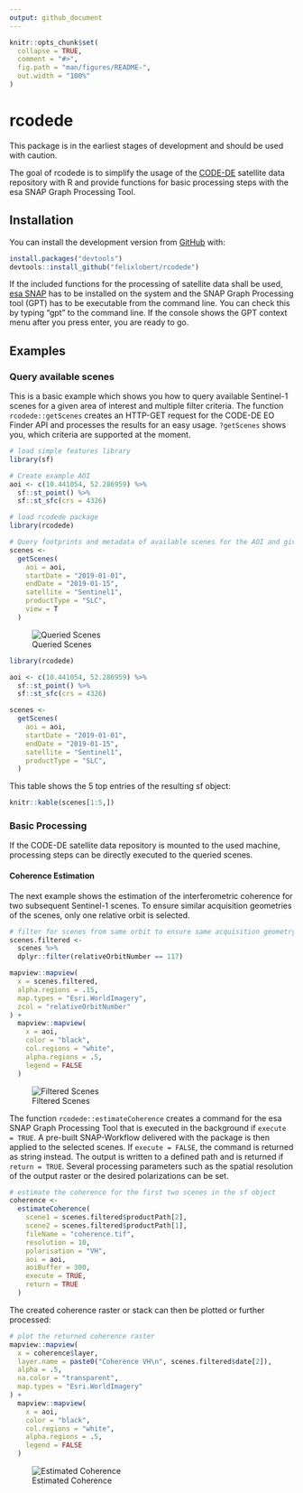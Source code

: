 ```yaml
---
output: github_document
---
```


<!-- README.md is generated from README.Rmd. Please edit that file -->

```r
knitr::opts_chunk$set(
  collapse = TRUE,
  comment = "#>",
  fig.path = "man/figures/README-",
  out.width = "100%"
)
```

# rcodede

<!-- badges: start -->
<!-- badges: end -->

This package is in the earliest stages of development and should be used with caution.

The goal of rcodede is to simplify the usage of the [CODE-DE](https://code-de.org/) satellite data repository with R and provide functions for basic processing steps with the esa SNAP Graph Processing Tool.

## Installation

You can install the development version from [GitHub](https://github.com/) with:

``` r
install.packages("devtools")
devtools::install_github("felixlobert/rcodede")
```

If the included functions for the processing of satellite data shall be used, [esa SNAP](http://step.esa.int/main/download/snap-download/) has to be installed on the system and the SNAP Graph Processing tool (GPT) has to be executable from the command line. You can check this by typing "gpt" to the command line. If the console shows the GPT context menu after you press enter, you are ready to go.

## Examples

### Query available scenes

This is a basic example which shows you how to query available Sentinel-1 scenes for a given area of interest and multiple filter criteria. The function `rcodede::getScenes` creates an HTTP-GET request for the CODE-DE EO Finder API and processes the results for an easy usage. `?getScenes` shows you, which criteria are supported at the moment.

```r
# load simple features library
library(sf)

# Create example AOI
aoi <- c(10.441054, 52.286959) %>%
  sf::st_point() %>%
  sf::st_sfc(crs = 4326)

# load rcodede package
library(rcodede)

# Query footprints and metadata of available scenes for the AOI and given criteria
scenes <- 
  getScenes(
    aoi = aoi,
    startDate = "2019-01-01",
    endDate = "2019-01-15",
    satellite = "Sentinel1",
    productType = "SLC",
    view = T
  )
```
![Queried Scenes](man/figures/scenes.png)

```r
library(rcodede)

aoi <- c(10.441054, 52.286959) %>%
  sf::st_point() %>%
  sf::st_sfc(crs = 4326)

scenes <- 
  getScenes(
    aoi = aoi,
    startDate = "2019-01-01",
    endDate = "2019-01-15",
    satellite = "Sentinel1",
    productType = "SLC",
  )
```
This table shows the 5 top entries of the resulting sf object:

```r
knitr::kable(scenes[1:5,])
```

### Basic Processing

If the CODE-DE satellite data repository is mounted to the used machine, processing steps can be directly executed to the queried scenes. 

#### Coherence Estimation

The next example shows the estimation of the interferometric coherence for two subsequent Sentinel-1 scenes. To ensure similar acquisition geometries of the scenes, only one relative orbit is selected.

```r
# filter for scenes from same orbit to ensure same acquisition geometry
scenes.filtered <-
  scenes %>%
  dplyr::filter(relativeOrbitNumber == 117)

mapview::mapview(
  x = scenes.filtered,
  alpha.regions = .15,
  map.types = "Esri.WorldImagery",
  zcol = "relativeOrbitNumber"
) +
  mapview::mapview(
    x = aoi,
    color = "black",
    col.regions = "white",
    alpha.regions = .5,
    legend = FALSE
  )
```
![Filtered Scenes](man/figures/scenesFiltered.png)

The function `rcodede::estimateCoherence` creates a command for the esa SNAP Graph Processing Tool that is executed in the background if `execute = TRUE`. A pre-built SNAP-Workflow delivered with the package is then applied to the selected scenes. If `execute = FALSE`, the command is returned as string instead. The output is written to a defined path and is returned if `return = TRUE`. Several processing parameters such as the spatial resolution of the output raster or the desired polarizations can be set.

```r
# estimate the coherence for the first two scenes in the sf object
coherence <-
  estimateCoherence(
    scene1 = scenes.filtered$productPath[2],
    scene2 = scenes.filtered$productPath[1],
    fileName = "coherence.tif",
    resolution = 10,
    polarisation = "VH",
    aoi = aoi,
    aoiBuffer = 300,
    execute = TRUE,
    return = TRUE
  )
```

The created coherence raster or stack can then be plotted or further processed:

```r
# plot the returned coherence raster
mapview::mapview(
  x = coherence$layer,
  layer.name = paste0("Coherence VH\n", scenes.filtered$date[2]),
  alpha = .5,
  na.color = "transparent",
  map.types = "Esri.WorldImagery"
) +
  mapview::mapview(
    x = aoi,
    color = "black",
    col.regions = "white",
    alpha.regions = .5,
    legend = FALSE
  )
```
![Estimated Coherence](man/figures/coherence.png)

